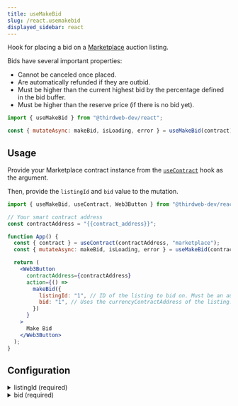```yaml
---
title: useMakeBid
slug: /react.usemakebid
displayed_sidebar: react
---
```


Hook for placing a bid on a [Marketplace](https://thirdweb.com/thirdweb.eth/Marketplace) auction listing.

Bids have several important properties:

- Cannot be canceled once placed.
- Are automatically refunded if they are outbid.
- Must be higher than the current highest bid by the percentage defined in the bid buffer.
- Must be higher than the reserve price (if there is no bid yet).

```jsx
import { useMakeBid } from "@thirdweb-dev/react";

const { mutateAsync: makeBid, isLoading, error } = useMakeBid(contract);
```

## Usage

Provide your Marketplace contract instance from the [`useContract`](/react/react.usecontract) hook as the argument.

Then, provide the `listingId` and `bid` value to the mutation.

```jsx
import { useMakeBid, useContract, Web3Button } from "@thirdweb-dev/react";

// Your smart contract address
const contractAddress = "{{contract_address}}";

function App() {
  const { contract } = useContract(contractAddress, "marketplace");
  const { mutateAsync: makeBid, isLoading, error } = useMakeBid(contract);

  return (
    <Web3Button
      contractAddress={contractAddress}
      action={() =>
        makeBid({
          listingId: "1", // ID of the listing to bid on. Must be an auction.
          bid: "1", // Uses the currencyContractAddress of the listing.
        })
      }
    >
      Make Bid
    </Web3Button>
  );
}
```

## Configuration

<details>
  <summary>listingId (required)</summary>
  <div>

### listingId (required)

The ID of the listing to bid on. Must be an auction type listing.
(Use [`useMakeOffer`](/react/react.usemakeoffer) for direct listings).

If the listing cannot be found, is not an auction, or is not active, the `error` property will be set.

```jsx
import { useMakeBid, useContract, Web3Button } from "@thirdweb-dev/react";

// Your smart contract address
const contractAddress = "{{contract_address}}";

// highlight-next-line
const listingId = "{{listing_id}}";

function App() {
  const { contract } = useContract(contractAddress, "marketplace");
  const { mutateAsync: makeBid, isLoading, error } = useMakeBid(contract);

  return (
    <Web3Button
      contractAddress={contractAddress}
      action={() =>
        makeBid({
          // highlight-next-line
          listingId: listingId, // ID of the listing to bid on. Must be an auction.
          bid: "1", // Uses the currencyContractAddress of the listing.
        })
      }
    >
      Make Bid
    </Web3Button>
  );
}
```

</div>
</details>

<details>
  <summary>bid (required)</summary>
  <div>

### bid (required)

The amount to bid on the listing. Uses the `currencyContractAddress` of the listing.

For example, if the listing uses the `NATIVE_TOKEN_ADDRESS` on Ethereum, the bid amount is the amount of ETH to bid. Can be
in the form of a number, string, or BigNumber.

The bid value **must** be either:

- Greater than or equal to the reserve price if there is no current bid.
- Greater than the current highest bid by the percentage defined in the bid buffer.

Use the [`useNextMinimumBid`](/react/react.usenextminimumbid) hook to get the next minimum bid amount required.

```jsx
import { useMakeBid, useContract, Web3Button } from "@thirdweb-dev/react";

// Your smart contract address
const contractAddress = "{{contract_address}}";

// What value to place in the bid
// highlight-next-line
const amountToBid = "{{amount_to_bid}}";

function App() {
  const { contract } = useContract(contractAddress, "marketplace");
  const { mutateAsync: makeBid, isLoading, error } = useMakeBid(contract);

  return (
    <Web3Button
      contractAddress={contractAddress}
      action={() =>
        makeBid({
          listingId: 0, // ID of the listing to bid on. Must be an auction.
          // highlight-next-line
          bid: amountToBid, // Uses the currencyContractAddress of the listing
        })
      }
    >
      Make Bid
    </Web3Button>
  );
}
```

</div>
</details>
